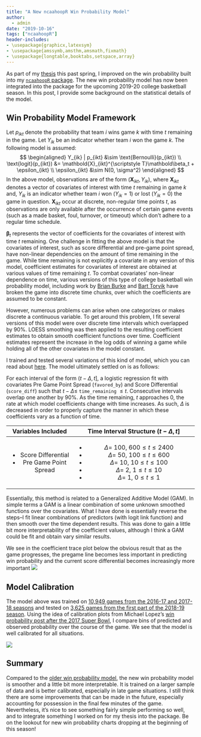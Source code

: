 ```yaml
---
title: "A New ncaahoopR Win Probability Model"
author: 
  - admin
date: "2019-10-16"
tags: ["ncaahoopR"]
header-includes:
- \usepackage{graphicx,latexsym}
- \usepackage{amssymb,amsthm,amsmath,fixmath}
- \usepackage{longtable,booktabs,setspace,array}
---
```

\newcommand{\mb}{\mathbold}
\newcommand{\trans}{{\scriptstyle T}}

As part of my [thesis](https://github.com/lbenz730/Senior-Thesis) this past spring, I improved on the win probability built into my [`ncaahoopR` package](https://github.com/lbenz730/ncaahoopR). The new win probability model has now been integrated into the package for the upcoming 2019-20 college basketball season. In this post, I provide some background on the statistical details of the model.


## Win Probability Model Framework
Let $p_{ikt}$ denote the probability that team $i$ wins game $k$ with time $t$ remaining in the game. Let $Y_{ik}$ be an indicator whether team $i$ won the game $k$. The following model is assumed:
$$
\begin{aligned}
Y_{ik} | p_{ikt} &\sim \text{Bernoulli}(p_{ikt}) \\
\text{logit}(p_{ikt}) &= \mb{X}_{ikt}^\trans\mb\beta_t + \epsilon_{ikt} \\
\epsilon_{ikt} &\sim N(0, \sigma^2)
\end{aligned}
$$
In the above model, observations are of the form $(\mb X_{ikt}, Y_{ik})$, where $\mb X_{ikt}$ denotes a vector of covariates of interest with time $t$ remaining in game $k$ and, $Y_{ik}$ is an indicator whether team $i$ won $(Y_{ik} = 1)$ or lost $(Y_{ik} = 0)$ the game in question. $\mb X_{ikt}$ occur at discrete, non-regular time points $t$, as observations are only available after the occurrence of certain game events (such as a made basket, foul, turnover, or timeout) which don't adhere to a regular time schedule.

$\mb\beta_t$ represents the vector of coefficients for the covariates of interest with time $t$ remaining. One challenge in fitting the above model is that the covariates of interest, such as score differential and pre-game point spread, have non-linear dependencies on the amount of time remaining in the game.  While time remaining is not explicitly a covariate in any version of this model, coefficient estimates for covariates of interest are obtained at various values of time remaining $t$. 
To combat covariates' non-linear dependence on time, various versions of this type of college basketball win probability model, including work by [Brian Burke](https://bit.ly/1FJIjd4) and [Bart Torvik](http://adamcwisports.blogspot.com/2017/07/how-i-built-crappy-basketball-win.html) have broken the game into discrete time chunks, over which the coefficients are assumed to be constant. 

However, numerous problems can arise when one categorizes or makes discrete a continuous variable. To get around this problem, I fit several versions of this model were over discrete time intervals which overlapped by 90%. LOESS smoothing was then applied to the resulting coefficient estimates to obtain smooth coefficient functions over time. Coefficient estimates represent the increase in the log odds of winning a game while holding all of the other covariates in the model constant.


I trained and tested several variations of this kind of model, which you can read about [here](https://github.com/lbenz730/Senior-Thesis/blob/master/luke_benz_senior_thesis.pdf). The model ultimately settled on is as follows:

For each interval of the form $(t - \Delta, t]$, a logistic regression fit with covariates Pre Game Point Spread (`favored_by`) and Score Differential (`score_diff`) such that $t - \Delta \leq$ `time_remaining` $\leq t$. Consecutive intervals overlap one another by 90%. As  the time remaining, $t$ approaches $0$, the rate at which model coefficients change with time increases. As such, $\Delta$ is decreased in order to properly capture the manner in which these coefficients vary as a function of time.

+-------------------------+----------------------------------------------+
| Variables Included      | Time Interval Structure $(t - \Delta, t]$    |
+:=======================:+:============================================:+
| - Score Differential    | - $\Delta =$ 100, $600 \leq t \leq 2400$     | 
| - Pre Game Point Spread | - $\Delta =$ 50,   $100 \leq t \leq 600$     | 
|                         | - $\Delta =$ 10,    $10 \leq t \leq 100$     | 
|                         | - $\Delta =$ 2,       $1 \leq t \leq 10$     |  
|                         | - $\Delta =$ 1,         $0 \leq t \leq 1$    |
+-------------------------+----------------------------------------------+

Essentially, this method is related to a Generalized Additive Model (GAM). In simple terms a GAM is a linear combination of some unknown smoothed functions over the covariates. What I have done is essentially reverse the steps--I fit linear combinations of predictors (with logit link function) and then smooth over the time dependent results. This was done to gain a little bit more interpretability of the coefficient values, although I think a GAM could be fit and obtain vary similar results.


We see in the coefficient trace plot below the obvious result that as the game progresses, the pregame line becomes less important in predicting win probability and the current score differential becomes increasingly more important
![](/img/wp_coeffs.png)

## Model Calibration
The model above was trained on [10,949 games from the 2016-17 and 2017-18 seasons](https://github.com/lbenz730/Senior-Thesis/tree/master/pbp_data) and tested on [3,625 games from the first part of the 2018-19 season](https://github.com/lbenz730/Senior-Thesis/tree/master/test_pbp_data). Using the idea of calibration plots from Michael Lopez's [win probability post after the 2017 Super Bowl](https://statsbylopez.com/2017/03/08/all-win-probability-models-are-wrong-some-are-useful/), I compare bins of predicted and observed probability over the course of the game. We see that the model is well calibrated for all situations.

![](/img/calibration_plot.png)

## Summary
Compared to the [older win probability model](https://sports.sites.yale.edu/ncaa-basketball-win-probability-model), the new win probability model is smoother and a little bit more interpretable. It is trained on a larger sample of data and is better calibrated, especially in late game situations. I still think there are some improvements that can be made in the future, especially accounting for possession in the final few minutes of the game. Nevertheless, it's nice to see something fairly simple performing so well, and to integrate something I worked on for my thesis into the package. Be on the lookout for new win probability charts dropping at the beginning of this season!
